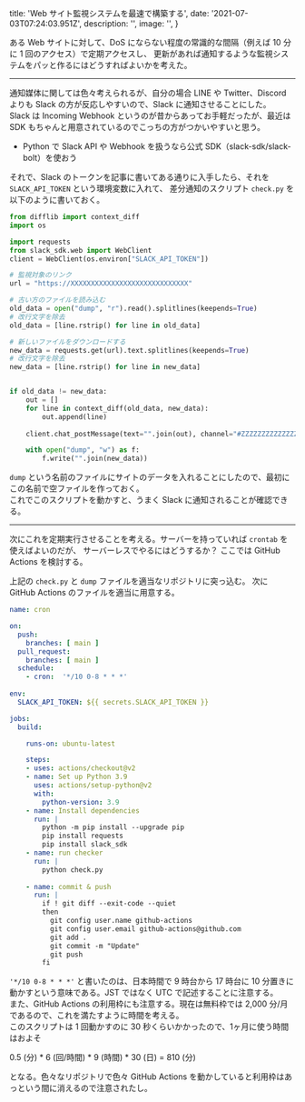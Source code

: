 
  title: 'Web サイト監視システムを最速で構築する',
  date: '2021-07-03T07:24:03.951Z',
  description: '',
  image: '',
}

ある Web サイトに対して、DoS にならない程度の常識的な間隔（例えば 10 分に 1 回のアクセス）で定期アクセスし、
更新があれば通知するような監視システムをパッと作るにはどうすればよいかを考えた。

---

通知媒体に関しては色々考えられるが、自分の場合 LINE や Twitter、Discord よりも Slack の方が反応しやすいので、Slack に通知させることにした。  
Slack は Incoming Webhook というのが昔からあってお手軽だったが、最近は SDK もちゃんと用意されているのでこっちの方がつかいやすいと思う。

- <Link href="https://qiita.com/seratch/items/8f93fd0bf815b0b1d557" icon color target="_blank">Python で Slack API や Webhook を扱うなら公式 SDK（slack-sdk/slack-bolt）を使おう</Link>

それで、Slack のトークンを記事に書いてある通りに入手したら、それを `SLACK_API_TOKEN` という環境変数に入れて、
差分通知のスクリプト `check.py` を以下のように書いておく。

```py
from difflib import context_diff
import os

import requests
from slack_sdk.web import WebClient
client = WebClient(os.environ["SLACK_API_TOKEN"])

# 監視対象のリンク
url = "https://XXXXXXXXXXXXXXXXXXXXXXXXXXXXX"

# 古い方のファイルを読み込む
old_data = open("dump", "r").read().splitlines(keepends=True)
# 改行文字を除去
old_data = [line.rstrip() for line in old_data]

# 新しいファイルをダウンロードする
new_data = requests.get(url).text.splitlines(keepends=True)
# 改行文字を除去
new_data = [line.rstrip() for line in new_data]


if old_data != new_data:
    out = []
    for line in context_diff(old_data, new_data):
        out.append(line)
    
    client.chat_postMessage(text="".join(out), channel="#ZZZZZZZZZZZZZZ")

    with open("dump", "w") as f:
        f.write("".join(new_data))
```

`dump` という名前のファイルにサイトのデータを入れることにしたので、最初にこの名前で空ファイルを作っておく。  
これでこのスクリプトを動かすと、うまく Slack に通知されることが確認できる。

---

次にこれを定期実行させることを考える。サーバーを持っていれば `crontab` を使えばよいのだが、
サーバーレスでやるにはどうするか？ ここでは GitHub Actions を検討する。

上記の `check.py` と `dump` ファイルを適当なリポジトリに突っ込む。
次に GitHub Actions のファイルを適当に用意する。


```yml
name: cron

on:
  push:
    branches: [ main ]
  pull_request:
    branches: [ main ]
  schedule:
    - cron:  '*/10 0-8 * * *'
    
env:
  SLACK_API_TOKEN: ${{ secrets.SLACK_API_TOKEN }}

jobs:
  build:

    runs-on: ubuntu-latest

    steps:
    - uses: actions/checkout@v2
    - name: Set up Python 3.9
      uses: actions/setup-python@v2
      with:
        python-version: 3.9
    - name: Install dependencies
      run: |
        python -m pip install --upgrade pip
        pip install requests
        pip install slack_sdk
    - name: run checker
      run: |
        python check.py
        
    - name: commit & push
      run: |
        if ! git diff --exit-code --quiet
        then
          git config user.name github-actions
          git config user.email github-actions@github.com
          git add .
          git commit -m "Update"
          git push
        fi
```

`'*/10 0-8 * * *'` と書いたのは、日本時間で 9 時台から 17 時台に 10 分置きに動かすという意味である。JST ではなく UTC で記述することに注意する。  
また、GitHub Actions の利用枠にも注意する。現在は無料枠では 2,000 分/月 であるので、これを満たすように時間を考える。  
このスクリプトは 1 回動かすのに 30 秒くらいかかったので、1ヶ月に使う時間はおよそ

0.5 (分) \* 6 (回/時間) \* 9 (時間) \* 30 (日) = 810 (分)

となる。色々なリポジトリで色々 GitHub Actions を動かしていると利用枠はあっという間に消えるので注意されたし。



